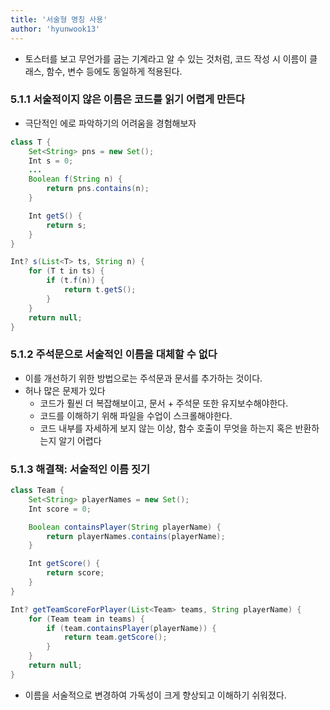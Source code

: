 ```yaml
---
title: '서술형 명칭 사용'
author: 'hyunwook13'
---
```


- 토스터를 보고 무언가를 굽는 기계라고 알 수 있는 것처럼, 코드 작성 시 이름이 클래스, 함수, 변수 등에도 동일하게 적용된다.

### 5.1.1 서술적이지 않은 이름은 코드를 읽기 어렵게 만든다
- 극단적인 에로 파악하기의 어려움을 경험해보자
```java
class T {
    Set<String> pns = new Set();
    Int s = 0;
    ...
    Boolean f(String n) {
        return pns.contains(n);
    }

    Int getS() {
        return s;
    }
}

Int? s(List<T> ts, String n) { 
    for (T t in ts) {
        if (t.f(n)) { 
            return t.getS();
        }
    }
    return null;
}
```

### 5.1.2 주석문으로 서술적인 이름을 대체할 수 없다
- 이를 개선하기 위한 방법으로는 주석문과 문서를 추가하는 것이다.
- 허나 많은 문제가 있다
    - 코드가 훨씬 더 복잡해보이고, 문서 + 주석문 또한 유지보수해야한다.
    - 코드를 이해하기 위해 파일을 수업이 스크롤해야한다.
    - 코드 내부를 자세하게 보지 않는 이상, 함수 호출이 무엇을 하는지 혹은 반환하는지 알기 어렵다

### 5.1.3 해결책: 서술적인 이름 짓기
```java 
class Team { 
    Set<String> playerNames = new Set();
    Int score = 0;

    Boolean containsPlayer(String playerName) {
        return playerNames.contains(playerName);
    }

    Int getScore() {
        return score;
    }
}

Int? getTeamScoreForPlayer(List<Team> teams, String playerName) { 
    for (Team team in teams) { 
        if (team.containsPlayer(playerName)) { 
            return team.getScore();
        }
    }
    return null;
}
```
- 이름을 서술적으로 변경하여 가독성이 크게 향상되고 이해하기 쉬워졌다.